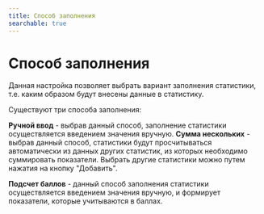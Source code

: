 ```yaml
---
title: Способ заполнения
searchable: true
---
```


# Способ заполнения

Данная настройка позволяет выбрать вариант заполнения статистики, т.е. каким образом будут внесены данные в статистику.

Существуют три способа заполнения:

**Ручной ввод** - выбрав данный способ, заполнение статистики осуществляется введением значения вручную. **Сумма нескольких** - выбрав данный способ, статистики будут просчитываться автоматически из данных других статистик, из которых необходимо суммировать показатели. 
Выбрать другие статистики можно путем нажатия на кнопку "Добавить".

**Подсчет баллов** - данный способ заполнения статистики осуществляется введением значения вручную, и формирует показатели, которые учитываются в баллах.
